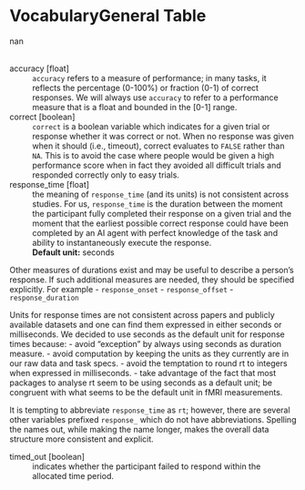 
# VocabularyGeneral Table

 nan

<br>accuracy	[float]
: `accuracy` refers to a measure of performance; in many tasks, it reflects the percentage (0-100%) or fraction (0-1) of correct responses. We will always use `accuracy` to refer to a performance measure that is a float and bounded in the [0-1] range.



correct	[boolean]
: `correct` is a boolean variable which indicates for a given trial or response whether it was correct or not. When no response was given when it should (i.e., timeout), correct evaluates to `FALSE` rather than `NA`. This is to avoid the case where people would be given a high performance score when in fact they avoided all difficult trials and responded correctly only to easy trials.




response_time	[float]
: the meaning of `response_time` (and its units) is not consistent across studies. For us, `response_time` is the duration between the moment the participant fully completed their response on a given trial and the moment that the earliest possible correct response could have been completed by an AI agent with perfect knowledge of the task and ability to instantaneously execute the response.
: **Default unit:** seconds 

:::{.callout-note}

 Other measures of durations exist and may be useful to describe a person's response. If such additional measures are needed, they should be specified explicitly. For example
 - `response_onset`
 - `response_offset`
 - `response_duration` 

:::


:::{.callout-note}

 Units for response times are not consistent across papers and publicly available datasets and one can find them expressed in either seconds or milliseconds. We decided to use seconds as the default unit for response times because:
 - avoid "exception" by always using seconds as duration measure.
 - avoid computation by keeping the units as they currently are in our raw data and task specs.
 - avoid the temptation to round rt to integers when expressed in milliseconds.
 - take advantage of the fact that most packages to analyse rt seem to be using seconds as a default unit; be congruent with what seems to be the default unit in fMRI measurements.  

:::


:::{.callout-note}

 It is tempting to abbreviate `response_time` as `rt`; however, there are several other variables prefixed `response_` which do not have abbreviations. Spelling the names out, while making the name longer, makes the overall data structure more consistent and explicit. 

:::



timed_out	[boolean]
: indicates whether the participant failed to respond within the allocated time period.



